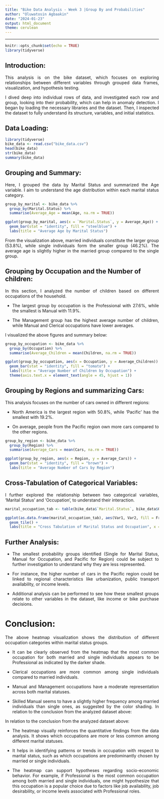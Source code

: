 ---
title: "Bike Data Analysis - Week 3 |Group By and Probabilities"
author: "Oluwatosin Agbaakin"
date: "2024-01-23"
output: html_document
theme: cerulean
---
<style>
p {
  text-align: justify;
}
</style>
---

```{r setup, include=FALSE}
knitr::opts_chunk$set(echo = TRUE)
library(tidyverse)
```

## Introduction:

This analysis is on the bike dataset, which focuses on exploring relationships between different variables through grouped data frames, visualization, and hypothesis testing.

I dived deep into individual rows of data, and investigated each row and group, looking into their probability, which can help in anomaly detection. I began by loading the necessary libraries and the dataset. Then, I inspected the dataset to fully understand its structure, variables, and initial statistics.

## Data Loading:

```{r}
library(tidyverse)
bike_data <- read.csv("bike_data.csv")
head(bike_data)
str(bike_data)
summary(bike_data)
```

## Grouping and Summary:

Here, I grouped the data by Marital Status and summarized the Age variable. I aim to understand the age distribution within each marital status category.

```{r}
group_by_marital <- bike_data %>%
  group_by(Marital.Status) %>%
  summarise(Average_Age = mean(Age, na.rm = TRUE))

ggplot(group_by_marital, aes(x = `Marital.Status`, y = Average_Age)) +
  geom_bar(stat = "identity", fill = "steelblue") +
  labs(title = "Average Age by Marital Status")
```

From the visualization above, married individuals constitute the larger group (53.8%), while single individuals form the smaller group (46.2%). The average age is slightly higher in the married group compared to the single group.

## **Grouping by Occupation and the Number of children:**

In this section, I analyzed the number of children based on different occupations of the household.

-   The largest group by occupation is the Professional with 27.6%, while the smallest is Manual with 11.9%.

-   The Management group has the highest average number of children, while Manual and Clerical occupations have lower averages.

I visualized the above figures and summary below:

```{r}
group_by_occupation <- bike_data %>%
  group_by(Occupation) %>%
  summarise(Average_Children = mean(Children, na.rm = TRUE))

ggplot(group_by_occupation, aes(x = Occupation, y = Average_Children)) +
  geom_bar(stat = "identity", fill = "tomato") +
  labs(title = "Average Number of Children by Occupation") +
  theme(axis.text.x = element_text(angle = 45, hjust = 1))
```

## **Grouping by Regions and summarizing Cars:**

This analysis focuses on the number of cars owned in different regions:

-   North America is the largest region with 50.8%, while 'Pacific' has the smallest with 19.2%.

-   On average, people from the Pacific region own more cars compared to the other regions.

```{r}
group_by_region <- bike_data %>%
  group_by(Region) %>%
  summarise(Average_Cars = mean(Cars, na.rm = TRUE))

ggplot(group_by_region, aes(x = Region, y = Average_Cars)) +
  geom_bar(stat = "identity", fill = "brown") +
  labs(title = "Average Number of Cars by Region")
```

## Cross-Tabulation of Categorical Variables:

I further explored the relationship between two categorical variables, 'Marital Status' and 'Occupation', to understand their interaction.

```{r}
marital_occupation_tab <- table(bike_data$`Marital.Status`, bike_data$Occupation)

ggplot(as.data.frame(marital_occupation_tab), aes(Var1, Var2, fill = Freq)) +
  geom_tile() +
  labs(title = "Cross Tabulation of Marital Status and Occupation", x = "Marital Status", y = "Occupation")
```

## **Further Analysis:**

-   The smallest probability groups identified (Single for Marital Status, Manual for Occupation, and Pacific for Region) could be subject to further investigation to understand why they are less represented.

-   For instance, the higher number of cars in the Pacific region could be linked to regional characteristics like urbanization, public transport availability, or income levels.

-   Additional analysis can be performed to see how these smallest groups relate to other variables in the dataset, like income or bike purchase decisions.

# Conclusion:

The above heatmap visualization shows the distribution of different occupation categories within marital status groups.

-   It can be clearly observed from the heatmap that the most common occupation for both married and single individuals appears to be Professional as indicated by the darker shade.

-   Clerical occupations are more common among single individuals compared to married individuals.

-   Manual and Management occupations have a moderate representation across both marital statuses.

-   Skilled Manual seems to have a slightly higher frequency among married individuals than single ones, as suggested by the color shading. In relation to the conclusion from the analyzed dataset above:

In relation to the conclusion from the analyzed dataset above:

-   The heatmap visually reinforces the quantitative findings from the data analysis. It shows which occupations are more or less common among different marital statuses.

-   It helps in identifying patterns or trends in occupation with respect to marital status, such as which occupations are predominantly chosen by married or single individuals.

-   The heatmap can support hypotheses regarding socio-economic behavior. For example, if Professional is the most common occupation among both married and single individuals, one might hypothesize that this occupation is a popular choice due to factors like job availability, job desirability, or income levels associated with Professional roles.
